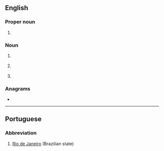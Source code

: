 ==English==

===Proper noun===
{{en-proper noun}}

# {{initialism of|Rio de Janeiro|lang=en}}

===Noun===
{{en-noun|~}}

# {{lb|en|aviation}} {{initialism of|regional jet|lang=en}}
# {{lb|en|telecommunication}} {{initialism of|registered jack|lang=en}}
# {{initialism of|{{w|reproductive justice}}|lang=en}}

===Anagrams===
* {{anagrams|en|a=jr|JR|Jr|Jr.|jr}}

----

==Portuguese==

===Abbreviation===
{{rfc-header|Abbreviation}}
{{head|pt|abbreviation}}

# [[Rio de Janeiro]] (Brazilian state)